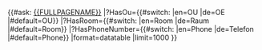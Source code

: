 {{#ask: [[{{FULLPAGENAME}}]]
|?HasOu={{#switch: {{USERLANGUAGECODE}} |en=OU |de=OE |#default=OU}}
|?HasRoom={{#switch: {{USERLANGUAGECODE}} |en=Room |de=Raum |#default=Room}}
|?HasPhoneNumber={{#switch: {{USERLANGUAGECODE}} |en=Phone |de=Telefon |#default=Phone}}
|format=datatable
|limit=1000
}}